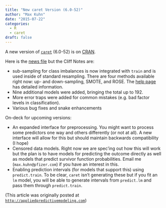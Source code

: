 ```yaml
---
title: "New caret Version (6.0-52)"
author: "Max Kuhn"
date: "2015-07-22"
categories:
  - R
  - caret
draft: false
---
```


A new version of [`caret`](http://topepo.github.io/caret/) (6.0-52) is on [CRAN](https://cran.r-project.org/web/packages/caret/index.html). 

Here is the [news file](https://cran.r-project.org/web/packages/caret/news.html) but the Cliff Notes are:

* sub-sampling for class imbalances is now integrated with `train` and is used inside of standard resampling. There are four methods available right now: up- and down-sampling, SMOTE, and ROSE. The [help page](http://topepo.github.io/caret/sampling.html) has detailed information. 
* Nine additional models were added, bringing the total up to 192. 
* More error traps were added for common mistakes (e.g. bad factor levels in classification).
* Various bug fixes and snake enhancements 

On-deck for upcoming versions:

* An expanded interface for preprocessing. You might want to process some predictors one way and others differently (or not at all). A new interface will allow for this but should maintain backwards compatibility (I hope)
* Censored data models. Right now we are spec'ing out how this will work but the plan is to have models for predicting the outcome directly as well as models that predict survivor function probabilities. Email me (`max.kuhn@pfizer.com`) if you have an interest in this. 
* Enabling prediction intervals (for models that support this) using `predict.train`. To be clear, `caret` isn't generating these but if you fit an `lm` model, you will be able to generate intervals from `predict.lm` and pass them through `predict.train`. 



(This article was originally posted at [`http://appliedpredictivemodeling.com`](https://appliedpredictivemodeling.com/blog/2015/7/16/new-caret-version))